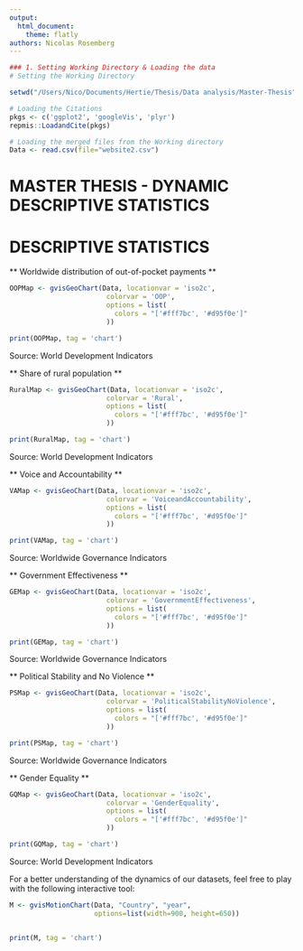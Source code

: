 ```yaml
---
output: 
  html_document: 
    theme: flatly
authors: Nicolas Rosemberg
---
```


```r

### 1. Setting Working Directory & Loading the data
# Setting the Working Directory

setwd("/Users/Nico/Documents/Hertie/Thesis/Data analysis/Master-Thesis")

# Loading the Citations
pkgs <- c('ggplot2', 'googleVis', 'plyr')
repmis::LoadandCite(pkgs)

# Loading the merged files from the Working directory
Data <- read.csv(file="website2.csv")


```

# MASTER THESIS - DYNAMIC DESCRIPTIVE STATISTICS 

# DESCRIPTIVE STATISTICS


** Worldwide distribution of out-of-pocket payments **

```r
OOPMap <- gvisGeoChart(Data, locationvar = 'iso2c',
                        colorvar = 'OOP',
                        options = list(
                          colors = "['#fff7bc', '#d95f0e']"
                        ))

print(OOPMap, tag = 'chart')
```
Source: World Development Indicators
 
** Share of rural population **
```r
RuralMap <- gvisGeoChart(Data, locationvar = 'iso2c',
                        colorvar = 'Rural',
                        options = list(
                          colors = "['#fff7bc', '#d95f0e']"
                        ))

print(RuralMap, tag = 'chart')
```
Source: World Development Indicators 

** Voice and Accountability **
```r
VAMap <- gvisGeoChart(Data, locationvar = 'iso2c',
                        colorvar = 'VoiceandAccountability',
                        options = list(
                          colors = "['#fff7bc', '#d95f0e']"
                        ))

print(VAMap, tag = 'chart')
```
Source: Worldwide Governance Indicators 

** Government Effectiveness **
```r
GEMap <- gvisGeoChart(Data, locationvar = 'iso2c',
                        colorvar = 'GovernmentEffectiveness',
                        options = list(
                          colors = "['#fff7bc', '#d95f0e']"
                        ))

print(GEMap, tag = 'chart')
```
Source: Worldwide Governance Indicators 

** Political Stability and No Violence **
```r
PSMap <- gvisGeoChart(Data, locationvar = 'iso2c',
                        colorvar = 'PoliticalStabilityNoViolence',
                        options = list(
                          colors = "['#fff7bc', '#d95f0e']"
                        ))

print(PSMap, tag = 'chart')
```
Source: Worldwide Governance Indicators 

** Gender Equality **
```r
GQMap <- gvisGeoChart(Data, locationvar = 'iso2c',
                        colorvar = 'GenderEquality',
                        options = list(
                          colors = "['#fff7bc', '#d95f0e']"
                        ))

print(GQMap, tag = 'chart')
```
Source: World Development Indicators
 
 
For a better understanding of the dynamics of our datasets, feel free to play with the following interactive tool: 

```r

M <- gvisMotionChart(Data, "Country", "year",
                     options=list(width=900, height=650))


print(M, tag = 'chart')

```
